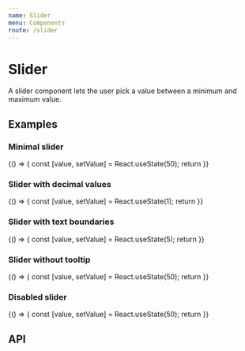 ```yaml
---
name: Slider
menu: Components
route: /slider
---
```



# Slider

A slider component lets the user pick a value between a minimum and maximum value.

## Examples

### Minimal slider

<Playground>
  {() => {
    const [value, setValue] = React.useState(50);
    return <Slider name='minimal-slider' valueBoundaries={[0,100]} value={value} onChange={setValue} />
  }}
</Playground>

### Slider with decimal values

<Playground>
  {() => {
    const [value, setValue] = React.useState(1);
    return <Slider name='minimal-slider' valueBoundaries={[0,10]} value={value} onChange={setValue} numberOfDecimals={2} stepSize={0.05} />
  }}
</Playground>

### Slider with text boundaries

<Playground>
  {() => {
    const [value, setValue] = React.useState(5);
    return <Slider name='minimal-slider' valueBoundaries={[0,10]} textBoundaries={['Not accurate at all', 'Very accurate']} value={value} stepSize={1} onChange={setValue} />
  }}
</Playground>

### Slider without tooltip

<Playground>
  {() => {
    const [value, setValue] = React.useState(50);
    return <Slider name='minimal-slider' valueBoundaries={[0,100]} value={value} onChange={setValue} showTooltip={false} />
  }}
</Playground>

### Disabled slider

<Playground>
  {() => {
    const [value, setValue] = React.useState(50);
    return <Slider name='minimal-slider' valueBoundaries={[0,100]} value={value} onChange={setValue} isDisabled />
  }}
</Playground>

## API

<Props of={Slider} />
